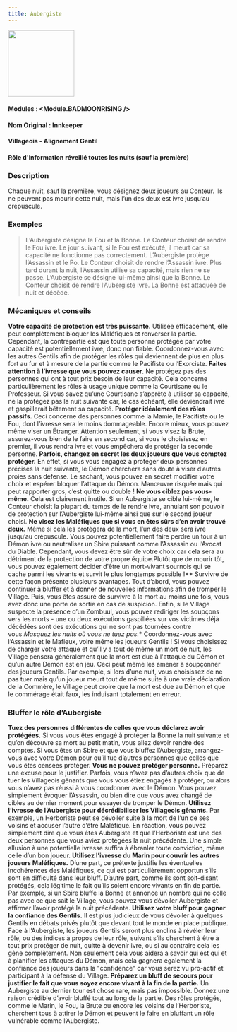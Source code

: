 ```yaml
---
title: Aubergiste
---
```



<img src='/img/blood-on-the-clocktower/roles/aubergiste.png' height='150' />

#### Modules : <Module.BADMOONRISING />
#### Nom Original : Innkeeper
#### Villageois - Alignement Gentil
#### Rôle d'Information réveillé toutes les nuits (sauf la première)

### Description

Chaque nuit, sauf la première, vous désignez deux joueurs au Conteur.
Ils ne peuvent pas mourir cette nuit, mais l’un des deux est ivre jusqu’au crépuscule.
 
### Exemples
> L’Aubergiste désigne le Fou et la Bonne. Le Conteur choisit de rendre le Fou ivre. Le jour suivant, si le Fou est exécuté, il meurt car sa capacité ne fonctionne pas correctement.
> L’Aubergiste protège l’Assassin et le Po. Le Conteur choisit de rendre l’Assassin ivre. Plus tard durant la nuit, l’Assassin utilise sa capacité, mais rien ne se passe.
> L’Aubergiste se désigne lui-même ainsi que la Bonne. Le Conteur choisit de rendre l’Aubergiste ivre. La Bonne est attaquée de nuit et décède.

### Mécaniques et conseils

**Votre capacité de protection est très puissante.** Utilisée efficacement, elle peut complètement bloquer les Maléfiques et renverser la partie. Cependant, la contrepartie est que toute personne protégée par votre capacité est potentiellement ivre, donc non fiable. Coordonnez-vous avec les autres Gentils afin de protéger les rôles qui deviennent de plus en plus fort au fur et à mesure de la partie comme le Pacifiste ou l’Exorciste.
**Faites attention à l’ivresse que vous pouvez causer.** Ne protégez pas des personnes qui ont à tout prix besoin de leur capacité. Cela concerne particulièrement les rôles à usage unique comme la Courtisane ou le Professeur. Si vous savez qu’une Courtisane s’apprête à utiliser sa capacité, ne la protégez pas la nuit suivante car, le cas échéant, elle deviendrait ivre et gaspillerait bêtement sa capacité.
**Protéger idéalement des rôles passifs.** Ceci concerne des personnes comme la Mamie, le Pacifiste ou le Fou, dont l’ivresse sera le moins dommageable. Encore mieux, vous pouvez même viser un Étranger. Attention seulement, si vous visez la Brute, assurez-vous bien de le faire en second car, si vous le choisissez en premier, il vous rendra ivre et vous empêchera de protéger la seconde personne.
**Parfois, changez en secret les deux joueurs que vous comptez protéger.** En effet, si vous vous engagez à protéger deux personnes précises la nuit suivante, le Démon cherchera sans doute à viser d’autres proies sans défense. Le sachant, vous pouvez en secret modifier votre choix et espérer bloquer l’attaque du Démon. Manœuvre risquée mais qui peut rapporter gros, c’est quitte ou double !
**Ne vous ciblez pas vous-même.** Cela est clairement inutile. Si un Aubergiste se cible lui-même, le Conteur choisit la plupart du temps de le rendre ivre, annulant son pouvoir de protection sur l’Aubergiste lui-même ainsi que sur le second joueur choisi.
**Ne visez les Maléfiques que si vous en êtes sûrs d’en avoir trouvé deux.** Même si cela les protègera de la mort, l’un des deux sera ivre jusqu’au crépuscule. Vous pouvez potentiellement faire perdre un tour à un Démon ivre ou neutraliser un Sbire puissant comme l’Assassin ou l’Avocat du Diable. Cependant, vous devez être sûr de votre choix car cela sera au détriment de la protection de votre propre équipe.Plutôt que de mourir tôt, vous pouvez également décider d'être un mort-vivant sournois qui se cache parmi les vivants et survit le plus longtemps possible !** Survivre de cette façon présente plusieurs avantages. Tout d’abord, vous pouvez continuer à bluffer et à donner de nouvelles informations afin de tromper le Village. Puis, vous êtes assuré de survivre à la mort au moins une fois, vous avez donc une porte de sortie en cas de suspicion. Enfin, si le Village suspecte la présence d’un Zombuul, vous pouvez rediriger les soupçons vers les morts - une ou deux exécutions gaspillées sur vos victimes déjà décédées sont des exécutions qui ne sont pas tournées contre vous.*Masquez les nuits où vous ne tuez pas.** Coordonnez-vous avec l’Assassin et le Mafieux, voire même les joueurs Gentils ! Si vous choisissez de charger votre attaque et qu’il y a tout de même un mort de nuit, les Village pensera généralement que la mort est due à l'attaque du Démon et qu’un autre Démon est en jeu. Ceci peut même les amener à soupçonner des joueurs Gentils. Par exemple, si lors d’une nuit, vous choisissez de ne pas tuer mais qu’un joueur meurt tout de même suite à une vraie déclaration de la Commère, le Village peut croire que la mort est due au Démon et que le commérage était faux, les induisant totalement en erreur.

### Bluffer le rôle d’Aubergiste
**Tuez des personnes différentes de celles que vous déclarez avoir protégées.** Si vous vous êtes engagé à protéger la Bonne la nuit suivante et qu’on découvre sa mort au petit matin, vous allez devoir rendre des comptes. Si vous êtes un Sbire et que vous bluffez l’Aubergiste, arrangez-vous avec votre Démon pour qu’il tue d’autres personnes que celles que vous êtes censées protéger.
**Vous ne pouvez protéger personne.** Préparez une excuse pour le justifier. Parfois, vous n’avez pas d’autres choix que de tuer les Villageois gênants que vous vous étiez engagés à protéger, ou alors vous n’avez pas réussi à vous coordonner avec le Démon. Vous pouvez simplement évoquer l’Assassin, ou bien dire que vous avez changé de cibles au dernier moment pour essayer de tromper le Démon.
**Utilisez l’ivresse de l’Aubergiste pour décrédibiliser les Villageois gênants.** Par exemple, un Herboriste peut se dévoiler suite à la mort de l’un de ses voisins et accuser l’autre d’être Maléfique. En réaction, vous pouvez simplement dire que vous êtes Aubergiste et que l’Herboriste est une des deux personnes que vous aviez protégées la nuit précédente. Une simple allusion à une potentielle ivresse suffira à ébranler toute conviction, même celle d’un bon joueur.
**Utilisez l’ivresse du Marin pour couvrir les autres joueurs Maléfiques.** D’une part, ce prétexte justifie les éventuelles incohérences des Maléfiques, ce qui est particulièrement opportun s’ils sont en difficulté dans leur bluff. D’autre part, comme ils sont soit-disant protégés, cela légitime le fait qu’ils soient encore vivants en fin de partie. Par exemple, si un Sbire bluffe la Bonne et annonce un nombre qui ne colle pas avec ce que sait le Village, vous pouvez vous dévoiler Aubergiste et affirmer l’avoir protégé la nuit précédente.
**Utilisez votre bluff pour gagner la confiance des Gentils.** Il est plus judicieux de vous dévoiler à quelques Gentils en débats privés plutôt que devant tout le monde en place publique. Face à l’Aubergiste, les joueurs Gentils seront plus enclins à révéler leur rôle, ou des indices à propos de leur rôle, suivant s’ils cherchent à être à tout prix protéger de nuit, quitte à devenir ivre, ou si au contraire cela les gêne complètement. Non seulement cela vous aidera à savoir qui est qui et à planifier les attaques du Démon, mais cela gagnera également la confiance des joueurs dans la "confidence" car vous serez vu pro-actif et participant à la défense du Village.
**Préparez un bluff de secours pour justifier le fait que vous soyez encore vivant à la fin de la partie.** Un Aubergiste au dernier tour est chose rare, mais pas impossible. Donnez une raison crédible d’avoir bluffé tout au long de la partie. Des rôles protégés, comme le Marin, le Fou, la Brute ou encore les voisins de l’Herboriste, cherchent tous à attirer le Démon et peuvent le faire en bluffant un rôle vulnérable comme l’Aubergiste.
